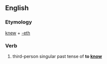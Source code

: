 ==English==

===Etymology===
[[knew]] + [[-eth]]

===Verb===
{{infl|en|verb form}}

# {{archaic}} third-person singular past tense of '''to [[know]]'''